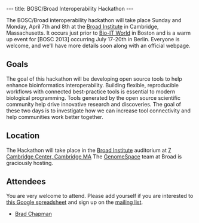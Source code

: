 ---
title: BOSC/Broad Interoperability Hackathon
---

The BOSC/Broad interoperability hackathon will take place Sunday and Monday, April 7th and 8th at the [http://www.broadinstitute.org/ Broad Institute] in Cambridge, Massachusetts. It occurs just prior to [http://www.bio-itworldexpo.com/ Bio-IT World] in Boston and is a warm up event for [BOSC 2013] occurring July 17-20th in Berlin. Everyone is welcome, and we'll have more details soon along with an official webpage.

== Goals ==

The goal of this hackathon will be developing open source tools to help enhance bioinformatics interoperability. Building flexible, reproducible workflows with connected best-practice tools is essential to modern biological programming. Tools generated by the open source scientific community help drive innovative research and discoveries. The goal of these two days is to investigate how we can increase tool connectivity and help communities work better together.

== Location ==

The Hackathon will take place in the [http://www.broadinstitute.org Broad Institute] auditorium at [https://maps.google.com/maps?hl=en&ie=UTF-8&q=7+cambridge+center&fb=1&gl=us&hq=7+cambridge+center&hnear=0x89e377297bf5e165:0x7a907799d8f97b03,Somerville,+MA&cid=0,0,3930528473612492834&ei=tSTRUO6xOeHs0QHEiYGADA&ved=0CJsBEPwSMAM 7 Cambridge Center, Cambridge MA] 
The [http://www.genomespace.org/ GenomeSpace] team at Broad is graciously hosting.

== Attendees ==

You are very welcome to attend. Please add yourself if you are interested to [https://docs.google.com/spreadsheet/ccc?key=0Agxg-o4ZmoZ4dFBpVllXX0s5OFJ1WFVPN2pzb29tWlE this Google spreadsheet] and sign up on the [https://groups.google.com/forum/?fromgroups#!forum/bosc-broad-interop mailing list].

* [http://bcbio.wordpress.com/ Brad Chapman]